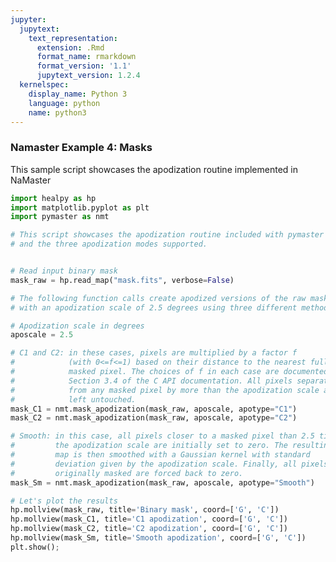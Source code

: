 ```yaml
---
jupyter:
  jupytext:
    text_representation:
      extension: .Rmd
      format_name: rmarkdown
      format_version: '1.1'
      jupytext_version: 1.2.4
  kernelspec:
    display_name: Python 3
    language: python
    name: python3
---
```


### Namaster Example 4: Masks


This sample script showcases the apodization routine implemented in NaMaster

```python
import healpy as hp
import matplotlib.pyplot as plt
import pymaster as nmt

# This script showcases the apodization routine included with pymaster
# and the three apodization modes supported.


# Read input binary mask
mask_raw = hp.read_map("mask.fits", verbose=False)

# The following function calls create apodized versions of the raw mask
# with an apodization scale of 2.5 degrees using three different methods

# Apodization scale in degrees
aposcale = 2.5

# C1 and C2: in these cases, pixels are multiplied by a factor f
#            (with 0<=f<=1) based on their distance to the nearest fully
#            masked pixel. The choices of f in each case are documented in
#            Section 3.4 of the C API documentation. All pixels separated
#            from any masked pixel by more than the apodization scale are
#            left untouched.
mask_C1 = nmt.mask_apodization(mask_raw, aposcale, apotype="C1")
mask_C2 = nmt.mask_apodization(mask_raw, aposcale, apotype="C2")

# Smooth: in this case, all pixels closer to a masked pixel than 2.5 times
#         the apodization scale are initially set to zero. The resulting
#         map is then smoothed with a Gaussian kernel with standard
#         deviation given by the apodization scale. Finally, all pixels
#         originally masked are forced back to zero.
mask_Sm = nmt.mask_apodization(mask_raw, aposcale, apotype="Smooth")

# Let's plot the results
hp.mollview(mask_raw, title='Binary mask', coord=['G', 'C'])
hp.mollview(mask_C1, title='C1 apodization', coord=['G', 'C'])
hp.mollview(mask_C2, title='C2 apodization', coord=['G', 'C'])
hp.mollview(mask_Sm, title='Smooth apodization', coord=['G', 'C'])
plt.show();
```

```python

```
